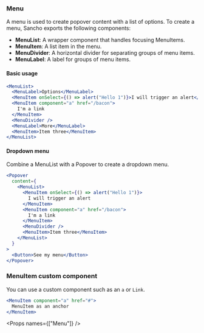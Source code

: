 
<Nav title="Menu" />
<SEO title="Menu" />

<Container>
<Article sidebar={[
  { id: 'Menu', name: 'Menu' },
  { id: 'Basic usage', name: 'Basic usage' },
  { id: 'Dropdown menu', name: 'Dropdown menu'},
  { id: 'MenuItem custom component', name: 'Custom component'},
  { id: 'Props', name: 'Props'}
]}>

# Menu

A menu is used to create popover content with a list of options. To create a menu, Sancho exports the following components:

- **MenuList**: A wrapper component that handles focusing MenuItems.
- **MenuItem**: A list item in the menu.
- **MenuDivider**: A horizontal divider for separating groups of menu items.
- **MenuLabel**: A label for groups of menu items.

#### Basic usage

```jsx
<MenuList>
  <MenuLabel>Options</MenuLabel>
  <MenuItem onSelect={() => alert("Hello 1")}>I will trigger an alert</MenuItem>
  <MenuItem component="a" href="/bacon">
    I'm a link
  </MenuItem>
  <MenuDivider />
  <MenuLabel>More</MenuLabel>
  <MenuItem>Item three</MenuItem>
</MenuList>
```

#### Dropdown menu

Combine a MenuList with a Popover to create a dropdown menu.

```jsx
<Popover
  content={
    <MenuList>
      <MenuItem onSelect={() => alert("Hello 1")}>
        I will trigger an alert
      </MenuItem>
      <MenuItem component="a" href="/bacon">
        I'm a link
      </MenuItem>
      <MenuDivider />
      <MenuItem>Item three</MenuItem>
    </MenuList>
  }
>
  <Button>See my menu</Button>
</Popover>
```

### MenuItem custom component

You can use a custom component such as an `a` or `Link`.

```jsx
<MenuItem component="a" href="#">
  MenuItem as an anchor
</MenuItem>
```

<Props names={["Menu"]} />

</Article>
</Container>
